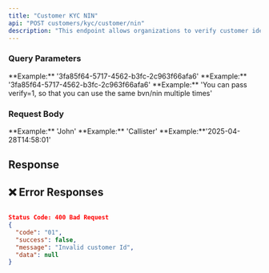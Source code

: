 ```yaml
---
title: "Customer KYC NIN"
api: "POST customers/kyc/customer/nin"
description: "This endpoint allows organizations to verify customer identity using their National Identification Number (NIN)."
---
```


### Query Parameters

<ParamField body="customerId" type="string" required>
	**Example:** '3fa85f64-5717-4562-b3fc-2c963f66afa6'
</ParamField>

<ParamField body="nin" type="string" required>
	**Example:** '3fa85f64-5717-4562-b3fc-2c963f66afa6'
</ParamField>

<ParamField body="verify" type="string">
	**Example:** 'You can pass verify=1, so that you can use the same bvn/nin multiple times'
</ParamField>


### Request Body

<ParamField body="firstname" type="string" required>
	**Example:** 'John'
</ParamField>

<ParamField body="lastname" type="string" required>
	**Example:** 'Callister'
</ParamField>

<ParamField body="dob" type="string" required>
	**Example:**'2025-04-28T14:58:01'
</ParamField>

## Response

## **❌ Error Responses**
```json

Status Code: 400 Bad Request
{
  "code": "01",
  "success": false,
  "message": "Invalid customer Id",
  "data": null
}